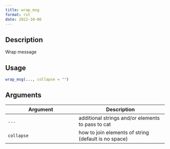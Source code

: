 ```yaml
--- 
title: wrap_msg 
format: rst 
date: 2022-10-06 
--- 
```


## Description

Wrap message


## Usage

```r
wrap_msg(..., collapse = "")
```


## Arguments

Argument      |Description
------------- |----------------
`...`     |     additional strings and/or elements to pass to cat
`collapse`     |     how to join elements of string (default is no space)


